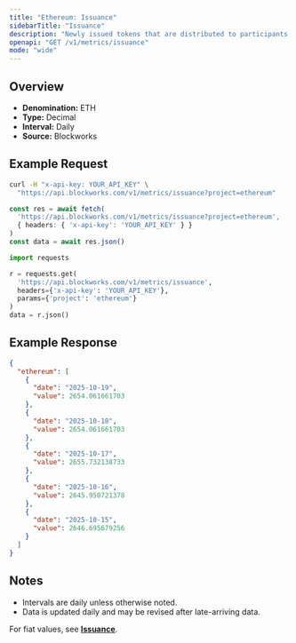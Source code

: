 ```yaml
---
title: "Ethereum: Issuance"
sidebarTitle: "Issuance"
description: "Newly issued tokens that are distributed to participants (such as validators, miners, or stakers) as compensation for participating in consensus."
openapi: "GET /v1/metrics/issuance"
mode: "wide"
---
```


## Overview

- **Denomination:** ETH
- **Type:** Decimal
- **Interval:** Daily
- **Source:** Blockworks

## Example Request

<CodeGroup>

```bash cURL
curl -H "x-api-key: YOUR_API_KEY" \
  "https://api.blockworks.com/v1/metrics/issuance?project=ethereum"
```

```typescript TypeScript
const res = await fetch(
  'https://api.blockworks.com/v1/metrics/issuance?project=ethereum',
  { headers: { 'x-api-key': 'YOUR_API_KEY' } }
)
const data = await res.json()
```

```python Python
import requests

r = requests.get(
  'https://api.blockworks.com/v1/metrics/issuance',
  headers={'x-api-key': 'YOUR_API_KEY'},
  params={'project': 'ethereum'}
)
data = r.json()
```

</CodeGroup>

## Example Response

```json
{
  "ethereum": [
    {
      "date": "2025-10-19",
      "value": 2654.061661703
    },
    {
      "date": "2025-10-18",
      "value": 2654.061661703
    },
    {
      "date": "2025-10-17",
      "value": 2655.732138733
    },
    {
      "date": "2025-10-16",
      "value": 2645.950721378
    },
    {
      "date": "2025-10-15",
      "value": 2646.695679256
    }
  ]
}
```

## Notes
- Intervals are daily unless otherwise noted.
- Data is updated daily and may be revised after late-arriving data.

<Note>For fiat values, see **[Issuance](./issuance-usd)**.</Note>